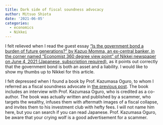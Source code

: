 ```yaml
---
title: Dark side of fiscal soundness advocacy
author: Mitsuo Shiota
date: '2021-06-05'
categories:
  - economics
  - Nikkei
---
```


I felt relieved when I read the guest essay ["Is the government bond a burden of future generations?" by Kazuo Momma, an ex-central banker, in the corner named "Economist 360 degree view point" of Nikkei newspaper on June 4, 2021 (Japanese, subscription required)](https://www.nikkei.com/article/DGXZQOCD286WU0Y1A520C2000000/), as it points out correctly that the government bond is both an asset and a liability. I would like to show my thumbs up to Nikkei for this article.

I felt depressed when I found a book by Prof. Kazumasa Oguro, to whom I referred as a fiscal soundness advocate in [the previous post](https://mitsuoxv.rbind.io/2021/05/19/don-t-be-afraid-of-negative-real-interest-rates-by-inflation/). The book includes an interview with Prof. Kazumasa Oguro, who is credited as a co-author. The book was actually written and published by a scammer, who targets the wealthy, infuses them with aftermath images of a fiscal collapse, and invites them to his investment club with hefty fees. I will not name him here, but you can search if you can read Japanese. Prof. Kazumasa Oguro, be aware that your crying wolf is a good advertisement for a scammer.
